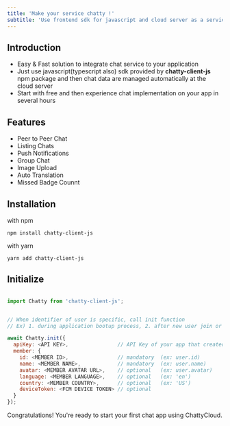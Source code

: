 ```yaml
---
title: 'Make your service chatty !'
subtitle: 'Use frontend sdk for javascript and cloud server as a service for socket communications'
---
```




## Introduction
- Easy & Fast solution to integrate chat service to your application 
- Just use javascript(typescript also) sdk provided by <strong>chatty-client-js</strong> npm package and then chat data are managed automatically at the cloud server
- Start with free and then experience chat implementation on your app in several hours


## Features
- Peer to Peer Chat
- Listing Chats
- Push Notifications
- Group Chat
- Image Upload
- Auto Translation
- Missed Badge Counnt

## Installation

with npm
```npm
npm install chatty-client-js
```

with yarn
```yarn
yarn add chatty-client-js
```

## Initialize

```javascript

import Chatty from 'chatty-client-js';


// When identifier of user is specific, call init function
// Ex) 1. during application bootup process, 2. after new user join or login

await Chatty.init({
  apiKey: <API KEY>,                // API Key of your app that created in dashboard 
  member: {
    id: <MEMBER ID>,                // mandatory  (ex: user.id)
    name: <MEMBER NAME>,            // mandatory  (ex: user.name)
    avatar: <MEMBER AVATAR URL>,    // optional   (ex: user.avatar)
    language: <MEMBER LANGUAGE>,    // optional   (ex: 'en')
    country: <MEMBER COUNTRY>,      // optional   (ex: 'US')
    deviceToken: <FCM DEVICE TOKEN> // optional   
  }
});

```


Congratulations! You're ready to start your first chat app using ChattyCloud.





